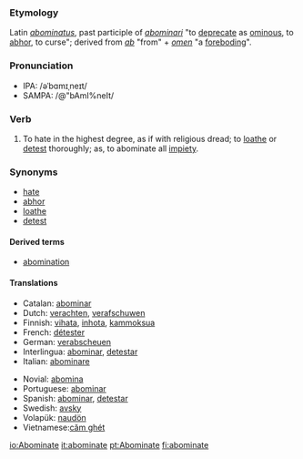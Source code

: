 ===Etymology===
Latin ''[[abominatus]]'', past participle of ''[[abominari]]'' "to [[deprecate]] as [[ominous]], to [[abhor]], to curse"; derived from ''[[ab]]'' "from" + ''[[omen]]'' "a [[foreboding]]".

===Pronunciation===
*IPA: /əˈbɑmɪˌneɪt/
*SAMPA: /@"bAmI%neIt/

===Verb===
{{en-verb|abominate|abominates|abominated|abominating}}
#{{transitive}} To hate in the highest degree, as if with religious dread; to [[loathe]] or [[detest]] thoroughly; as, to abominate all [[impiety]].

===Synonyms===
*[[hate]]
*[[abhor]]
*[[loathe]]
*[[detest]]

====Derived terms====
*[[abomination]]

====Translations====
{{top}}
*Catalan: [[abominar]]
*Dutch: [[verachten]], [[verafschuwen]]
*Finnish: [[vihata]], [[inhota]], [[kammoksua]]
*French: [[détester]] 
*German: [[verabscheuen]] 
*Interlingua: [[abominar]], [[detestar]] 
*Italian: [[abominare]] 
{{mid}}
*Novial: [[abomina]]
*Portuguese: [[abominar]] 
*Spanish: [[abominar]], [[detestar]]
*Swedish: [[avsky]]
*Volapük: [[naudön]]
*Vietnamese:[[căm ghét]]
{{bottom}}

[[io:Abominate]]
[[it:abominate]]
[[pt:Abominate]]
[[fi:abominate]]